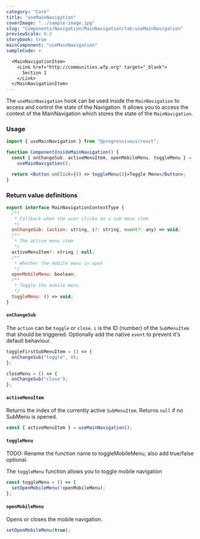 ```yaml
---
category: "Core"
title: "useMainNavigation"
coverImage: "../sample-image.jpg"
slug: "Components/Navigation/MainNavigation/tab:useMainNavigation"
previewScale: 0.3
storybook: true
mainComponent: "useMainNavigation"
sampleCode: >

  <MainNavigationItem>
    <Link href="http://communities.wfp.org" target="_blank">
      Section 1
    </Link>
  </MainNavigationItem>
---
```


The `useMainNavigation` hook can be used inside the `MainNavigation` to access and control the state of the Navigation.
It allows you to access the context of the MainNavigation which stores the state of the `MainNavigation`.

### Usage

```jsx
import { useMainNavigation } from "@progressiveui/react";

function ComponentInsideMainNavigation() {
  const { onChangeSub, activeMenuItem, openMobileMenu, toggleMenu } =
    useMainNavigation();

  return <Button onClick={() => toggleMenu()}>Toggle Menu</Button>;
}
```

### Return value definitions

```jsx
export interface MainNavigationContextType {
  /**
   * Callback when the user clicks on a sub menu item
   */
  onChangeSub: (action: string, i?: string, event?: any) => void;
  /**
   * The active menu item
   */
  activeMenuItem?: string | null;
  /**
   * Whether the mobile menu is open
   */
  openMobileMenu: boolean;
  /**
   * Toggle the mobile menu
   */
  toggleMenu: () => void;
}
```

#### `onChangeSub`

The `action` can be `toggle` or `close`. `i` is the ID (number) of the `SubMenuItem` that should be triggered. Optionally add the native `event` to prevent it's default behaviour.

```jsx
toggleFirstSubMenuItem = () => {
  onChangeSub("toggle", 0);
};

closeMenu = () => {
  onChangeSub("close");
};
```

#### `activeMenuItem`

Returns the index of the currently active `SubMenuItem`. Returns `null` if no SubMenu is opened.

```jsx
const { activeMenuItem } = useMainNavigation();
```

#### `toggleMenu`

TODO: Rename the function name to toggleMobileMenu, also add true/false optional.

The `toggleMenu` function allows you to toggle mobile navigation

```jsx
const toggleMenu = () => {
  setOpenMobileMenu(!openMobileMenu);
};
```

#### `openMobileMenu`

Opens or closes the mobile navigation.

```jsx
setOpenMobileMenu(true);
```
